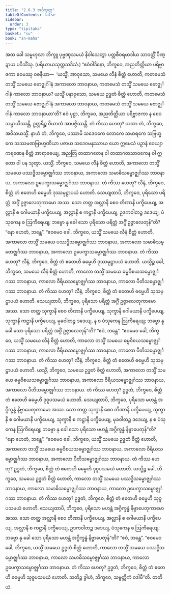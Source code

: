 ```yaml
---
title: "2.6.3 အဂ္ဂိသုတ္တ"
tableOfContents: false
sidebar:
  order: 3
type: "tipitaka"
basket: "su"
book: "sn-maha"
---
```



<DynamicBreadcrumb />

<Division number="234" book="sn-maha">

<Paragraph number="597" book="sn-maha">
အထ ခေါ သမ္ဗဟုလာ ဘိက္ခူ ပုဗ္ဗဏှသမယံ နိဝါသေတွာ ပတ္တစီဝရမာဒါယ သာဝတ္ထိံ ပိဏ္ဍာယ ပဝိသိံသု. (ပရိယာယသုတ္တသဒိသံ.)
</Paragraph>

<Paragraph number="598" book="sn-maha">
“ဧဝံဝါဒိနော, ဘိက္ခဝေ, အညတိတ္ထိယာ ပရိဗ္ဗာဇကာ ဧဝမဿု ဝစနီယာ—  ‘ယသ္မိံ, အာဝုသော, သမယေ လီနံ စိတ္တံ ဟောတိ, ကတမေသံ တသ္မိံ သမယေ ဗောဇ္ဈင်္ဂါနံ အကာလော ဘာဝနာယ, ကတမေသံ တသ္မိံ သမယေ ဗောဇ္ဈင်္ဂါနံ ကာလော ဘာဝနာယ? ယသ္မိံ ပနာဝုသော, သမယေ ဥဒ္ဓတံ စိတ္တံ ဟောတိ, ကတမေသံ တသ္မိံ သမယေ ဗောဇ္ဈင်္ဂါနံ အကာလော ဘာဝနာယ, ကတမေသံ တသ္မိံ သမယေ ဗောဇ္ဈင်္ဂါနံ ကာလော ဘာဝနာယာ’တိ? ဧဝံ ပုဋ္ဌာ, ဘိက္ခဝေ, အညတိတ္ထိယာ ပရိဗ္ဗာဇကာ န စေဝ သမ္ပာယိဿန္တိ, ဥတ္တရိဉ္စ ဝိဃာတံ အာပဇ္ဇိဿန္တိ. တံ ကိဿ ဟေတု? ယထာ တံ, ဘိက္ခဝေ, အဝိသယသ္မိံ.
</Paragraph>

<Paragraph number="599" book="sn-maha">
နာဟံ တံ, ဘိက္ခဝေ, ပဿာမိ သဒေဝကေ လောကေ သမာရကေ သဗြဟ္မကေ သဿမဏဗြာဟ္မဏိယာ ပဇာယ သဒေဝမနုဿာယ ယော ဣမေသံ ပဉှာနံ ဝေယျာကရဏေန စိတ္တံ အာရာဓေယျ, အညတြ တထာဂတေန ဝါ တထာဂတသာဝကေန ဝါ ဣတော ဝါ ပန သုတွာ.
</Paragraph>

<Paragraph number="600" book="sn-maha">
ယသ္မိံ, ဘိက္ခဝေ, သမယေ လီနံ စိတ္တံ ဟောတိ, အကာလော တသ္မိံ သမယေ ပဿဒ္ဓိသမ္ဗောဇ္ဈင်္ဂဿ ဘာဝနာယ, အကာလော သမာဓိသမ္ဗောဇ္ဈင်္ဂဿ ဘာဝနာယ, အကာလော ဥပေက္ခာသမ္ဗောဇ္ဈင်္ဂဿ ဘာဝနာယ. တံ ကိဿ ဟေတု? လီနံ, ဘိက္ခဝေ, စိတ္တံ တံ ဧတေဟိ ဓမ္မေဟိ ဒုဿမုဋ္ဌာပယံ ဟောတိ.
</Paragraph>

<Paragraph number="601" book="sn-maha">
သေယျထာပိ, ဘိက္ခဝေ, ပုရိသော ပရိတ္တံ အဂ္ဂိံ ဥဇ္ဇာလေတုကာမော အဿ. သော တတ္ထ အလ္လာနိ စေဝ တိဏာနိ ပက္ခိပေယျ, အလ္လာနိ စ ဂေါမယာနိ ပက္ခိပေယျ, အလ္လာနိ စ ကဋ္ဌာနိ ပက္ခိပေယျ, ဥဒကဝါတဉ္စ ဒဒေယျ, ပံသုကေန စ ဩကိရေယျ; ဘဗ္ဗော နု ခေါ သော ပုရိသော ပရိတ္တံ အဂ္ဂိံ ဥဇ္ဇာလေတုန်”တိ? “နော ဟေတံ, ဘန္တေ”.
</Paragraph>

<Paragraph number="602" book="sn-maha">
“ဧဝမေဝ ခေါ, ဘိက္ခဝေ, ယသ္မိံ သမယေ လီနံ စိတ္တံ ဟောတိ, အကာလော တသ္မိံ သမယေ ပဿဒ္ဓိသမ္ဗောဇ္ဈင်္ဂဿ ဘာဝနာယ, အကာလော သမာဓိသမ္ဗောဇ္ဈင်္ဂဿ ဘာဝနာယ, အကာလော ဥပေက္ခာသမ္ဗောဇ္ဈင်္ဂဿ ဘာဝနာယ. တံ ကိဿ ဟေတု? လီနံ, ဘိက္ခဝေ, စိတ္တံ တံ ဧတေဟိ ဓမ္မေဟိ ဒုဿမုဋ္ဌာပယံ ဟောတိ.
</Paragraph>

<Paragraph number="603" book="sn-maha">
ယသ္မိဉ္စ ခေါ, ဘိက္ခဝေ, သမယေ လီနံ စိတ္တံ ဟောတိ, ကာလော တသ္မိံ သမယေ ဓမ္မဝိစယသမ္ဗောဇ္ဈင်္ဂဿ ဘာဝနာယ, ကာလော ဝီရိယသမ္ဗောဇ္ဈင်္ဂဿ ဘာဝနာယ, ကာလော ပီတိသမ္ဗောဇ္ဈင်္ဂဿ ဘာဝနာယ. တံ ကိဿ ဟေတု? လီနံ, ဘိက္ခဝေ, စိတ္တံ တံ ဧတေဟိ ဓမ္မေဟိ သုသမုဋ္ဌာပယံ ဟောတိ.
</Paragraph>

<Paragraph number="604" book="sn-maha">
သေယျထာပိ, ဘိက္ခဝေ, ပုရိသော ပရိတ္တံ အဂ္ဂိံ ဥဇ္ဇာလေတုကာမော အဿ. သော တတ္ထ သုက္ခာနိ စေဝ တိဏာနိ ပက္ခိပေယျ, သုက္ခာနိ ဂေါမယာနိ ပက္ခိပေယျ, သုက္ခာနိ ကဋ္ဌာနိ ပက္ခိပေယျ, မုခဝါတဉ္စ ဒဒေယျ, န စ ပံသုကေန ဩကိရေယျ; ဘဗ္ဗော နု ခေါ သော ပုရိသော ပရိတ္တံ အဂ္ဂိံ ဥဇ္ဇာလေတုန်”တိ? “ဧဝံ, ဘန္တေ”.
</Paragraph>

<Paragraph number="605" book="sn-maha">
“ဧဝမေဝ ခေါ, ဘိက္ခဝေ, ယသ္မိံ သမယေ လီနံ စိတ္တံ ဟောတိ, ကာလော တသ္မိံ သမယေ ဓမ္မဝိစယသမ္ဗောဇ္ဈင်္ဂဿ ဘာဝနာယ, ကာလော ဝီရိယသမ္ဗောဇ္ဈင်္ဂဿ ဘာဝနာယ, ကာလော ပီတိသမ္ဗောဇ္ဈင်္ဂဿ ဘာဝနာယ. တံ ကိဿ ဟေတု? လီနံ, ဘိက္ခဝေ, စိတ္တံ တံ ဧတေဟိ ဓမ္မေဟိ သုသမုဋ္ဌာပယံ ဟောတိ.
</Paragraph>

<Paragraph number="606" book="sn-maha">
ယသ္မိံ, ဘိက္ခဝေ, သမယေ ဥဒ္ဓတံ စိတ္တံ ဟောတိ, အကာလော တသ္မိံ သမယေ ဓမ္မဝိစယသမ္ဗောဇ္ဈင်္ဂဿ ဘာဝနာယ, အကာလော ဝီရိယသမ္ဗောဇ္ဈင်္ဂဿ ဘာဝနာယ, အကာလော ပီတိသမ္ဗောဇ္ဈင်္ဂဿ ဘာဝနာယ. တံ ကိဿ ဟေတု? ဥဒ္ဓတံ, ဘိက္ခဝေ, စိတ္တံ တံ ဧတေဟိ ဓမ္မေဟိ ဒုဝူပသမယံ ဟောတိ.
</Paragraph>

<Paragraph number="607" book="sn-maha">
သေယျထာပိ, ဘိက္ခဝေ, ပုရိသော မဟန္တံ အဂ္ဂိက္ခန္ဓံ နိဗ္ဗာပေတုကာမော အဿ. သော တတ္ထ သုက္ခာနိ စေဝ တိဏာနိ ပက္ခိပေယျ, သုက္ခာနိ စ ဂေါမယာနိ ပက္ခိပေယျ, သုက္ခာနိ စ ကဋ္ဌာနိ ပက္ခိပေယျ, မုခဝါတဉ္စ ဒဒေယျ, န စ ပံသုကေန ဩကိရေယျ; ဘဗ္ဗော နု ခေါ သော ပုရိသော မဟန္တံ အဂ္ဂိက္ခန္ဓံ နိဗ္ဗာပေတုန်”တိ? “နော ဟေတံ, ဘန္တေ”.
</Paragraph>

<Paragraph number="608" book="sn-maha">
“ဧဝမေဝ ခေါ, ဘိက္ခဝေ, ယသ္မိံ သမယေ ဥဒ္ဓတံ စိတ္တံ ဟောတိ, အကာလော တသ္မိံ သမယေ ဓမ္မဝိစယသမ္ဗောဇ္ဈင်္ဂဿ ဘာဝနာယ, အကာလော ဝီရိယသမ္ဗောဇ္ဈင်္ဂဿ ဘာဝနာယ, အကာလော ပီတိသမ္ဗောဇ္ဈင်္ဂဿ ဘာဝနာယ. တံ ကိဿ ဟေတု? ဥဒ္ဓတံ, ဘိက္ခဝေ, စိတ္တံ တံ ဧတေဟိ ဓမ္မေဟိ ဒုဝူပသမယံ ဟောတိ.
</Paragraph>

<Paragraph number="609" book="sn-maha">
ယသ္မိဉ္စ ခေါ, ဘိက္ခဝေ, သမယေ ဥဒ္ဓတံ စိတ္တံ ဟောတိ, ကာလော တသ္မိံ သမယေ ပဿဒ္ဓိသမ္ဗောဇ္ဈင်္ဂဿ ဘာဝနာယ, ကာလော သမာဓိသမ္ဗောဇ္ဈင်္ဂဿ ဘာဝနာယ, ကာလော ဥပေက္ခာသမ္ဗောဇ္ဈင်္ဂဿ ဘာဝနာယ. တံ ကိဿ ဟေတု? ဥဒ္ဓတံ, ဘိက္ခဝေ, စိတ္တံ တံ ဧတေဟိ ဓမ္မေဟိ သုဝူပသမယံ ဟောတိ.
</Paragraph>

<Paragraph number="610" book="sn-maha">
သေယျထာပိ, ဘိက္ခဝေ, ပုရိသော မဟန္တံ အဂ္ဂိက္ခန္ဓံ နိဗ္ဗာပေတုကာမော အဿ. သော တတ္ထ အလ္လာနိ စေဝ တိဏာနိ ပက္ခိပေယျ, အလ္လာနိ စ ဂေါမယာနိ ပက္ခိပေယျ, အလ္လာနိ စ ကဋ္ဌာနိ ပက္ခိပေယျ, ဥဒကဝါတဉ္စ ဒဒေယျ, ပံသုကေန စ ဩကိရေယျ; ဘဗ္ဗော နု ခေါ သော ပုရိသော မဟန္တံ အဂ္ဂိက္ခန္ဓံ နိဗ္ဗာပေတုန်”တိ? “ဧဝံ, ဘန္တေ”.
</Paragraph>

<Paragraph number="611" book="sn-maha">
“ဧဝမေဝ ခေါ, ဘိက္ခဝေ, ယသ္မိံ သမယေ ဥဒ္ဓတံ စိတ္တံ ဟောတိ, ကာလော တသ္မိံ သမယေ ပဿဒ္ဓိသမ္ဗောဇ္ဈင်္ဂဿ ဘာဝနာယ, ကာလော သမာဓိသမ္ဗောဇ္ဈင်္ဂဿ ဘာဝနာယ, ကာလော ဥပေက္ခာသမ္ဗောဇ္ဈင်္ဂဿ ဘာဝနာယ. တံ ကိဿ ဟေတု? ဥဒ္ဓတံ, ဘိက္ခဝေ, စိတ္တံ တံ ဧတေဟိ ဓမ္မေဟိ သုဝူပသမယံ ဟောတိ. သတိဉ္စ ခွါဟံ, ဘိက္ခဝေ, သဗ္ဗတ္ထိကံ ဝဒါမီ”တိ.

</Paragraph>
</Division>

<Paragraph number="612" type="center" book="sn-maha">
တတိယံ.
</Paragraph>